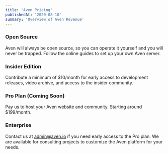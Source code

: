 ```yaml
---
title: 'Aven Pricing'
publishedAt: '2020-08-10'
summary: 'Overview of Aven Revenue'
---
```



### Open Source

Aven will always be open source, so you can operate it yourself and you will never be trapped. Follow the online guides to set up your own Aven server.

### Insider Edition

Contribute a minimum of $10/month for early access to development releases, video archive, and access to the insider community.

### Pro Plan (Coming Soon)

Pay us to host your Aven website and community. Starting around $199/month.

### Enterprise

Contact us at [admin@aven.io](mailto:admin@aven.io) if you need early access to the Pro plan. We are available for consulting projects to customize the Aven platform for your needs.